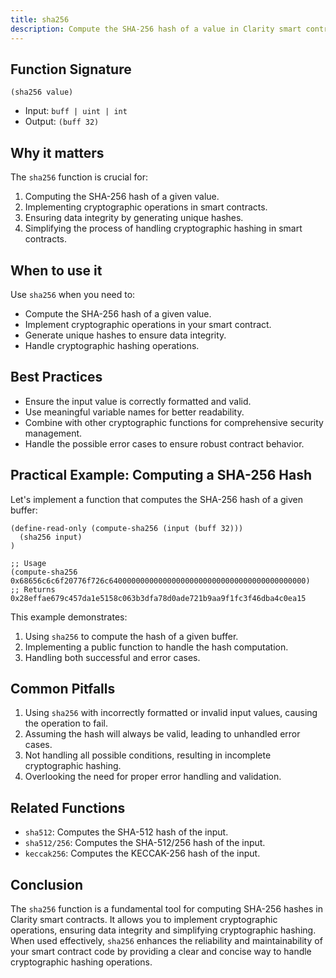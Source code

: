 ```yaml
---
title: sha256
description: Compute the SHA-256 hash of a value in Clarity smart contracts.
---
```


## Function Signature

```clarity
(sha256 value)
```

- Input: `buff | uint | int`
- Output: `(buff 32)`

## Why it matters

The `sha256` function is crucial for:

1. Computing the SHA-256 hash of a given value.
2. Implementing cryptographic operations in smart contracts.
3. Ensuring data integrity by generating unique hashes.
4. Simplifying the process of handling cryptographic hashing in smart contracts.

## When to use it

Use `sha256` when you need to:

- Compute the SHA-256 hash of a given value.
- Implement cryptographic operations in your smart contract.
- Generate unique hashes to ensure data integrity.
- Handle cryptographic hashing operations.

## Best Practices

- Ensure the input value is correctly formatted and valid.
- Use meaningful variable names for better readability.
- Combine with other cryptographic functions for comprehensive security management.
- Handle the possible error cases to ensure robust contract behavior.

## Practical Example: Computing a SHA-256 Hash

Let's implement a function that computes the SHA-256 hash of a given buffer:

```clarity
(define-read-only (compute-sha256 (input (buff 32)))
  (sha256 input)
)

;; Usage
(compute-sha256 0x68656c6c6f20776f726c64000000000000000000000000000000000000000000)
;; Returns 0x28effae679c457da1e5158c063b3dfa78d0ade721b9aa9f1fc3f46dba4c0ea15
```

This example demonstrates:
1. Using `sha256` to compute the hash of a given buffer.
2. Implementing a public function to handle the hash computation.
3. Handling both successful and error cases.

## Common Pitfalls

1. Using `sha256` with incorrectly formatted or invalid input values, causing the operation to fail.
2. Assuming the hash will always be valid, leading to unhandled error cases.
3. Not handling all possible conditions, resulting in incomplete cryptographic hashing.
4. Overlooking the need for proper error handling and validation.

## Related Functions

- `sha512`: Computes the SHA-512 hash of the input.
- `sha512/256`: Computes the SHA-512/256 hash of the input.
- `keccak256`: Computes the KECCAK-256 hash of the input.

## Conclusion

The `sha256` function is a fundamental tool for computing SHA-256 hashes in Clarity smart contracts. It allows you to implement cryptographic operations, ensuring data integrity and simplifying cryptographic hashing. When used effectively, `sha256` enhances the reliability and maintainability of your smart contract code by providing a clear and concise way to handle cryptographic hashing operations.
